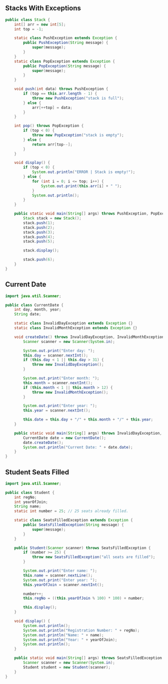 ## Stacks With Exceptions

```java
public class Stack {
	int[] arr = new int[5];
	int top = -1;

	static class PushException extends Exception {
		public PushException(String message) {
			super(message);
		}
	}
	static class PopException extends Exception {
		public PopException(String message) {
			super(message);
		}
	}

	void push(int data) throws PushException {
		if (top == this.arr.length - 1) {
			throw new PushException("stack is full");
		} else {
			arr[++top] = data;
		}
	}

	int pop() throws PopException {
		if (top < 0) {
			throw new PopException("stack is empty");
		} else {
			return arr[top--];
		}
	}

	void display() {
		if (top < 0) {
			System.out.println("ERROR | Stack is empty!");
		} else {
			for (int i = 0; i <= top; i++) {
				System.out.print(this.arr[i] + " ");
			}
			System.out.println();
		}
	}

	public static void main(String[] args) throws PushException, PopException {
		Stack stack = new Stack();
		stack.push(1);
		stack.push(2);
		stack.push(3);
		stack.push(4);
		stack.push(5);

		stack.display();

		stack.push(6);
	}
}
```

## Current Date

```java
import java.util.Scanner;

public class CurrentDate {
	int day, month, year;
	String date;

	static class InvalidDayException extends Exception {}
	static class InvalidMonthException extends Exception {}

	void createDate() throws InvalidDayException, InvalidMonthException {
		Scanner scanner = new Scanner(System.in);

		System.out.print("Enter day: ");
		this.day = scanner.nextInt();
		if (this.day < 1 || this.day > 31) {
			throw new InvalidDayException();
		}

		System.out.print("Enter month: ");
		this.month = scanner.nextInt();
		if (this.month < 1 || this.month > 12) {
			throw new InvalidMonthException();
		}

		System.out.print("Enter year: ");
		this.year = scanner.nextInt();

		this.date = this.day + "/" + this.month + "/" + this.year;
	}

	public static void main(String[] args) throws InvalidDayException, InvalidMonthException {
		CurrentDate date = new CurrentDate();
		date.createDate();
		System.out.println("Current Date: " + date.date);
	}
}
```

## Student Seats Filled

```java
import java.util.Scanner;

public class Student {
	int regNo;
	int yearOfJoin;
	String name;
	static int number = 25; // 25 seats already filled.

	static class SeatsFilledException extends Exception {
		public SeatsFilledException(String message) {
			super(message);
		}
	}

	public Student(Scanner scanner) throws SeatsFilledException {
		if (number >= 25) {
			throw new SeatsFilledException("all seats are filled");
		}

		System.out.print("Enter name: ");
		this.name = scanner.nextLine();
		System.out.print("Enter year: ");
		this.yearOfJoin = scanner.nextInt();

		number++;
		this.regNo = ((this.yearOfJoin % 100) * 100) + number;

		this.display();
	}

	void display() {
		System.out.println();
		System.out.println("Registration Number: " + regNo);
		System.out.println("Name: " + name);
		System.out.println("Year: " + yearOfJoin);
		System.out.println();
	}

	public static void main(String[] args) throws SeatsFilledException {
		Scanner scanner = new Scanner(System.in);
		Student student = new Student(scanner);
	}
}
```

